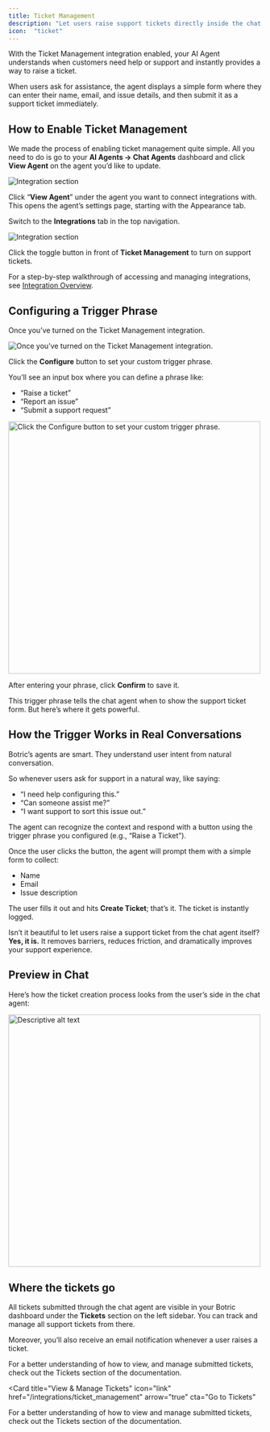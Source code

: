 ```yaml
---
title: Ticket Management
description: "Let users raise support tickets directly inside the chat."
icon:  "ticket"
---
```


With the Ticket Management integration enabled, your AI Agent understands when customers need help or support and instantly provides a way to raise a ticket.

When users ask for assistance, the agent displays a simple form where they can enter their name, email, and issue details, and then submit it as a support ticket immediately.

## How to Enable Ticket Management

We made the process of enabling ticket management quite simple. All you need to do is go to your **AI Agents → Chat Agents** dashboard and click **View Agent** on the agent you’d like to update.

<img 
  src="../images/integrations/ticket_management/how_to_enable_ticket_management.webp" 
  alt="Integration section" 
  className="rounded-xl border-4 border-blue-100 dark:border-blue-300"
/>

Click “**View Agent**” under the agent you want to connect integrations with. This opens the agent’s settings page, starting with the Appearance tab.

Switch to the **Integrations** tab in the top navigation.

<img 
  src="../images/integrations/ticket_management/integration_tab.webp" 
  alt="Integration section" 
  className="rounded-xl border-4 border-blue-100 dark:border-blue-300"
/>

Click the toggle button in front of **Ticket Management** to turn on support tickets.

<Note>For a step-by-step walkthrough of accessing and managing integrations, see [Integration Overview](/integrations/overview). </Note>

## Configuring a Trigger Phrase

Once you’ve turned on the Ticket Management integration. 

<img 
  src="../images/integrations/ticket_management/click_the_configure_button.webp" 
  alt="Once you’ve turned on the Ticket Management integration." 
  className="rounded-xl border-4 border-blue-100 dark:border-blue-300"
/>

Click the **Configure** button to set your custom trigger phrase.

You’ll see an input box where you can define a phrase like:

* “Raise a ticket”
* “Report an issue”
* “Submit a support request”

<img 
  src="../images/integrations/ticket_management/configuring_a_trigger_phrase.webp" 
  alt="Click the Configure button to set your custom trigger phrase." 
  width="500"
  height="500"
  className="mx-auto rounded-xl border-4 border-blue-100 dark:border-blue-300"
/>

After entering your phrase, click **Confirm** to save it.

This trigger phrase tells the chat agent when to show the support ticket form. But here’s where it gets powerful.

## How the Trigger Works in Real Conversations

Botric’s agents are smart. They understand user intent from natural conversation. 

So whenever users ask for support in a natural way, like saying:

* “I need help configuring this.”
* “Can someone assist me?”
* “I want support to sort this issue out.”

The agent can recognize the context and respond with a button using the trigger phrase you configured (e.g., “Raise a Ticket”).

Once the user clicks the button, the agent will prompt them with a simple form to collect:

* Name
* Email
* Issue description

The user fills it out and hits **Create Ticket**; that’s it. The ticket is instantly logged.

Isn’t it beautiful to let users raise a support ticket from the chat agent itself? **Yes, it is.** It removes barriers, reduces friction, and dramatically improves your support experience.

## Preview in Chat

Here’s how the ticket creation process looks from the user’s side in the chat agent:


  <img 
    src="../images/integrations/ticket_management/ticket_management_demo.gif" 
    alt="Descriptive alt text"
    width="500"
    height="500"
    className="mx-auto rounded-xl border-4 border-blue-100 dark:border-blue-300"
  />


## Where the tickets go

All tickets submitted through the chat agent are visible in your Botric dashboard under the **Tickets** section on the left sidebar. You can track and manage all support tickets from there.

Moreover, you’ll also receive an email notification whenever a user raises a ticket.

For a better understanding of how to view, and manage submitted tickets, check out the Tickets section of the documentation.

<Card
  title="View & Manage Tickets"
  icon="link"
  href="/integrations/ticket_management"
  arrow="true"
  cta="Go to Tickets"
>
 For a better understanding of how to view and manage submitted tickets, check out the Tickets section of the documentation.
 </Card>

 